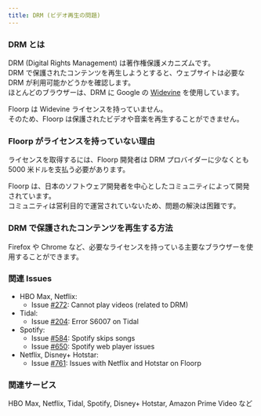 ```yaml
---
title: DRM (ビデオ再生の問題)
---
```



### DRM とは

DRM (Digital Rights Management) は著作権保護メカニズムです。\
DRM で保護されたコンテンツを再生しようとすると、ウェブサイトは必要な DRM が利用可能かどうかを確認します。\
ほとんどのブラウザーは、DRM に Google の [Widevine](https://www.widevine.com/) を使用しています。

Floorp は Widevine ライセンスを持っていません。\
そのため、Floorp は保護されたビデオや音楽を再生することができません。

### Floorp がライセンスを持っていない理由

ライセンスを取得するには、Floorp 開発者は DRM プロバイダーに少なくとも 5000 米ドルを支払う必要があります。

Floorp は、日本のソフトウェア開発者を中心としたコミュニティによって開発されています。\
コミュニティは営利目的で運営されていないため、問題の解決は困難です。

### DRM で保護されたコンテンツを再生する方法

Firefox や Chrome など、必要なライセンスを持っている主要なブラウザーを使用することができます。

### 関連 Issues

- HBO Max, Netflix:
  - Issue [#272](https://github.com/Floorp-Projects/Floorp/issues/272): Cannot play videos (related to DRM)
- Tidal:
  - Issue [#204](https://github.com/Floorp-Projects/Floorp/issues/204): Error S6007 on Tidal
- Spotify:
  - Issue [#584](https://github.com/Floorp-Projects/Floorp/issues/584): Spotify skips songs
  - Issue [#650](https://github.com/Floorp-Projects/Floorp/issues/650): Spotify web player issues
- Netflix, Disney+ Hotstar:
  - Issue [#761](https://github.com/Floorp-Projects/Floorp/issues/761): Issues with Netflix and Hotstar on Floorp

### 関連サービス

HBO Max, Netflix, Tidal, Spotify, Disney+ Hotstar, Amazon Prime Video など

<Support />
